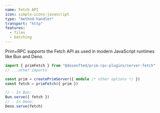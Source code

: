 ```yaml
---
name: Fetch API
icon: simple-icons:javascript
type: "method-handler"
transport: "http"
features:
  - files
  - batching
---
```



Prim+RPC supports the Fetch API as used in modern JavaScript runtimes like Bun and Deno.

<CodeFile filename="server/index.ts">

```typescript
import { primFetch } from "@doseofted/prim-rpc-plugins/server-fetch"
// ...other imports

const prim = createPrimServer({ module /* other options */ })
const fetch = primFetch({ prim })

// - In Bun:
Bun.serve({ fetch })
// - In Deno:
Deno.serve(fetch)
```

</CodeFile>
